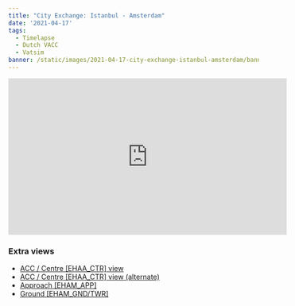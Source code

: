 ```yaml
---
title: "City Exchange: Istanbul - Amsterdam"
date: '2021-04-17'
tags:
  - Timelapse
  - Dutch VACC
  - Vatsim
banner: /static/images/2021-04-17-city-exchange-istanbul-amsterdam/banner.jpg
---
```


<iframe width="560" height="315" src="https://www.youtube-nocookie.com/embed/9JDNfTWg4pU" title="YouTube video player" frameborder="0" allow="accelerometer; autoplay; clipboard-write; encrypted-media; gyroscope; picture-in-picture" allowfullscreen></iframe>

### Extra views
- [ACC / Centre [EHAA_CTR] view](https://youtu.be/JQ7S2VTe8As​)
- [ACC / Centre [EHAA_CTR] view (alternate)](https://youtu.be/OlodbF1iEOY​)
- [Approach [EHAM_APP]](https://youtu.be/N7tD9y1YMHg​)
- [Ground [EHAM_GND/TWR]](https://youtu.be/clYDkPE6D0o​)
